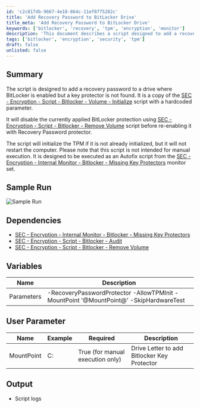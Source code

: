 ```yaml
---
id: 'c2c817db-9667-4e18-864c-11ef0775282c'
title: 'Add Recovery Password to BitLocker Drive'
title_meta: 'Add Recovery Password to BitLocker Drive'
keywords: ['bitlocker', 'recovery', 'tpm', 'encryption', 'monitor']
description: 'This document describes a script designed to add a recovery password to a BitLocker-enabled drive that lacks a key protector. The script disables the current BitLocker protection, initializes the TPM if necessary, and re-enables the protection with a Recovery Password protector. It is intended for execution as an Autofix script and not for manual use.'
tags: ['bitlocker', 'encryption', 'security', 'tpm']
draft: false
unlisted: false
---
```

## Summary

The script is designed to add a recovery password to a drive where BitLocker is enabled but a key protector is not found. It is a copy of the [SEC - Encryption - Script - Bitlocker - Volume - Initialize](https://proval.itglue.com/DOC-5078775-8934308) script with a hardcoded parameter.

It will disable the currently applied BitLocker protection using [SEC - Encryption - Script - Bitlocker - Remove Volume](https://proval.itglue.com/DOC-5078775-8953686) script before re-enabling it with Recovery Password protector.

The script will initialize the TPM if it is not already initialized, but it will not restart the computer. Please note that this script is not intended for manual execution. It is designed to be executed as an Autofix script from the [SEC - Encryption - Internal Monitor - Bitlocker - Missing Key Protectors](https://proval.itglue.com/DOC-5078775-13808695) monitor set.

## Sample Run

![Sample Run](../../../static/img/Bitlocker---Volume---Add-Recovery-Password-Autofix/image_1.png)

## Dependencies

- [SEC - Encryption - Internal Monitor - Bitlocker - Missing Key Protectors](https://proval.itglue.com/DOC-5078775-13808695)
- [SEC - Encryption - Script - Bitlocker - Audit](https://proval.itglue.com/DOC-5078775-8943478)
- [SEC - Encryption - Script - Bitlocker - Remove Volume](https://proval.itglue.com/DOC-5078775-8953686)

## Variables

| Name       | Description                                                         |
|------------|---------------------------------------------------------------------|
| Parameters | -RecoveryPasswordProtector -AllowTPMInit -MountPoint '@MountPoint@' -SkipHardwareTest |

## User Parameter

| Name       | Example | Required                          | Description                           |
|------------|---------|-----------------------------------|---------------------------------------|
| MountPoint | C:      | True (for manual execution only)  | Drive Letter to add Bitlocker Key Protector |

## Output

- Script logs













